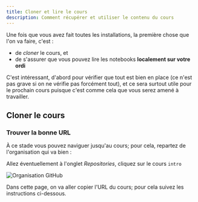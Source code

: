 ```yaml
---
title: Cloner et lire le cours
description: Comment récupérer et utiliser le contenu du cours
---
```



Une fois que vous avez fait toutes les installations, la première chose que l'on va faire, c'est :

* de *cloner* le cours, et
* de s'assurer que vous pouvez lire les notebooks **localement sur votre ordi**

C'est intéressant, d'abord pour vérifier que tout est bien en place (ce n'est pas grave si on ne vérifie pas forcément tout), et ce sera surtout utile pour le prochain cours puisque c'est comme cela que vous serez amené à travailler.

## Cloner le cours

### Trouver la bonne URL

À ce stade vous pouvez naviguer jusqu'au cours; pour cela, repartez de l'organisation qui va bien :

<Admonition type="tip" title="Lien GitHub">
<https://github.com/ue12-p24/>

Allez éventuellement à l'onglet *Repositories*, cliquez sur le cours `intro`
</Admonition>

![Organisation GitHub](../../../ue12-p24-intro/notebooks/media/github-orga.png)

Dans cette page, on va aller copier l'URL du cours; pour cela suivez les instructions ci-dessous. 